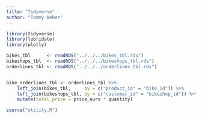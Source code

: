 ```yaml
---
title: "Tidyverse"
author: "Tommy Weber"
---
```


```r

library(tidyverse)
library(lubridate)
library(plotly)

bikes_tbl      <- readRDS("../../../bikes_tbl.rds")
bikeshops_tbl  <- readRDS("../../../bikeshops_tbl.rds")
orderlines_tbl <- readRDS("../../../orderlines_tbl.rds")


bike_orderlines_tbl <- orderlines_tbl %>%
    left_join(bikes_tbl,     by = c("product_id" = "bike_id")) %>%
    left_join(bikeshops_tbl, by = c("customer_id" = "bikeshop_id")) %>%
    mutate(total_price = price_euro * quantity)

source("utility.R")

```
